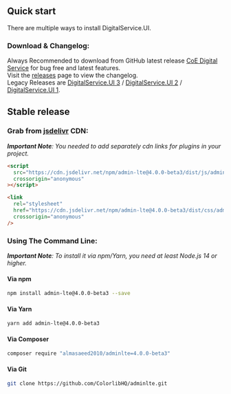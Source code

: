 ## Quick start

There are multiple ways to install DigitalService.UI.

### Download & Changelog:

Always Recommended to download from GitHub latest release [CoE Digital Service](https://github.com/ColorlibHQ/adminlte/releases/latest) for bug free and latest features.\
Visit the [releases](https://github.com/ColorlibHQ/adminlte/releases) page to view the changelog.\
Legacy Releases are [DigitalService.UI 3](https://github.com/ColorlibHQ/adminlte/releases/tag/v3.2.0) / [DigitalService.UI 2](https://github.com/ColorlibHQ/adminlte/releases/tag/v2.4.18) / [DigitalService.UI 1](https://github.com/ColorlibHQ/adminlte/releases/tag/1.3.1).

## Stable release

### Grab from [jsdelivr](https://www.jsdelivr.com/package/npm/admin-lte) CDN:

_**Important Note**: You needed to add separately cdn links for plugins in your project._

```html
<script
  src="https://cdn.jsdelivr.net/npm/admin-lte@4.0.0-beta3/dist/js/adminlte.min.js"
  crossorigin="anonymous"
></script>
```

```html
<link
  rel="stylesheet"
  href="https://cdn.jsdelivr.net/npm/admin-lte@4.0.0-beta3/dist/css/adminlte.min.css"
  crossorigin="anonymous"
/>
```

### Using The Command Line:

_**Important Note**: To install it via npm/Yarn, you need at least Node.js 14 or higher._

#### Via npm

```bash
npm install admin-lte@4.0.0-beta3 --save
```

#### Via Yarn

```bash
yarn add admin-lte@4.0.0-beta3
```

#### Via Composer

```bash
composer require "almasaeed2010/adminlte=4.0.0-beta3"
```

#### Via Git

```bash
git clone https://github.com/ColorlibHQ/adminlte.git
```
